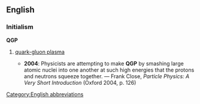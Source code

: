 ==English==

===Initialism===
'''QGP'''

# {{context|physics}} [[quark-gluon plasma]]
#* '''2004''': Physicists are attempting to make '''QGP''' by smashing large atomic nuclei into one another at such high energies that the protons and neutrons squeeze together. — Frank Close, ''Particle Physics: A Very Short Introduction'' (Oxford 2004, p. 126)

[[Category:English abbreviations]]